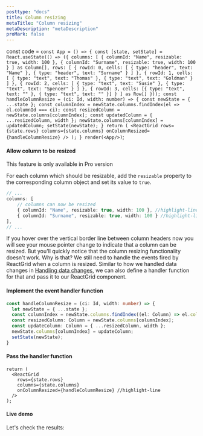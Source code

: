 ```yaml
---
posttype: "docs"
title: Column resizing
metaTitle: "Column resizing"
metaDescription: "metaDescription"
proMark: false
---
```

const code = `
const App = () => {
  const [state, setState] = React.useState(() => ({
    columns: [
      { columnId: "Name", resizable: true, width: 100 },
      { columnId: "Surname", resizable: true, width: 100 }
    ] as Column[],
    rows: [
      {
        rowId: 0,
        cells: [
          { type: "header", text: "Name" },
          { type: "header", text: "Surname" }
        ]
      },
      {
        rowId: 1,
        cells: [
          { type: "text", text: "Thomas" },
          { type: "text", text: "Goldman" }
        ]
      },
      {
        rowId: 2,
        cells: [
          { type: "text", text: "Susie" },
          { type: "text", text: "Spencer" }
        ]
      },
      {
        rowId: 3,
        cells: [{ type: "text", text: "" }, { type: "text", text: "" }]
      }
    ] as Row[]
  }));
  const handleColumnResize = (ci: Id, width: number) => {
    const newState = { ...state };
    const columnIndex = newState.columns.findIndex(el => el.columnId === ci);
    const resizedColumn = newState.columns[columnIndex];
    const updatedColumn = { ...resizedColumn, width };
    newState.columns[columnIndex] = updatedColumn;
    setState(newState);
  }
  return (
    <ReactGrid
      rows={state.rows}
      columns={state.columns}
      onColumnResized={handleColumnResize}
    />
  );
}
render(<App/>)
`;

#### Allow column to be resized

<Alert color="primary">
	<i class="fas fa-exclamation-circle pr-3"></i>
	This feature is only available in Pro version
</Alert>

For each column which should be resizable, add the `resizable` property
to the corresponding column object and set its value to `true`.

```ts
// ...
columns: [
    // columns can now be resized
    { columnId: "Name", resizable: true, width: 100 }, //highlight-line
    { columnId: "Surname", resizable: true, width: 100 } //highlight-line
],
// ...
```

If you hover over the vertical border line between column headers now
you will see your mouse pointer change to indicate that a column can be resized.
But you'll quickly notice that the column resizing functionality doesn't work.
Why is that? We still need to handle the events fired by ReactGrid when a column is resized.
Similar to how we handled data changes in [Handling data changes](/docs/3.0/2-implementing-core-features/1-handling-changes/),
 we can also define a handler function for that and pass it to our ReactGrid component.

#### Implement the event handler function

```ts
const handleColumnResize = (ci: Id, width: number) => {
  let newState = { ...state };
  const columnIndex = newState.columns.findIndex((el: Column) => el.columnId === ci);
  const resizedColumn: Column = newState.columns[columnIndex];
  const updateColumn: Column = { ...resizedColumn, width };
  newState.columns[columnIndex] = updateColumn;
  setState(newState);
}
```

#### Pass the handler function

```tsx
return (
  <ReactGrid
    rows={state.rows}
    columns={state.columns}
    onColumnResized={handleColumnResize} //highlight-line
  />
);
```

#### Live demo

Let's check the results:

<LiveCode 
  code={code}
  title='Column resizing live demo'
  noInline={true}
/> 